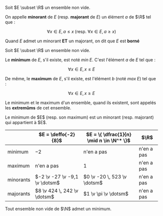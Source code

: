 

<Item type="definition" titre="majorants et minorants">

Soit $E \subset \R$ un ensemble non vide. 

On appelle **minorant** de $E$ (resp. **majorant** de $E$) un élément $a$ de $\R$ tel que :

$$
\forall x \in E, a \leqslant x \; ( \text{resp. } \forall x \in E, a \geqslant x)
$$

Quand $E$ admet un minorant __ET__ un majorant, on dit que $E$ est **borné**
</Item>


<Item type="definition" titre="extremûms">
Soit $E \subset \R$ un ensemble non vide.

Le **minimum** de $E$, s'il existe, est noté $min \; E$. C'est l'élément $a$ de $E$ tel que :

$$ 
\forall x \in E, x \leqslant E
$$

De même, le **maximum** de $E$, s'il existe, est l'élément $b$ (noté $max \;E$) tel que :

$$ 
\forall x \in E, x \geqslant E
$$

Le minimum et le maximum d'un ensemble, quand ils existent, sont appelés les **extremûms** de cet ensemble.
</Item>



<Remarque>
Le minimum de $E$ (resp. son maximum) est un minorant (resp. majorant) qui appartient à $E$.
</Remarque>

<Hideable type="exemple" titre="">

| | $E = \deffo{-2}{8}$ | $E = \{ \dfrac{1}{n} \mid n \in \N^* \}$ | $\R$ |
|---|---|---|---|
| minimum | $-2$ | n'en a pas | n'en a pas |
| maximum | n'en a pas | 1 | n'en a pas |
| minorants | $-2 \v -27 \v -9,1 \v \dotsm$ | $0 \v -20 \, 523 \v \dotsm$| n'en a pas |
| majorants | $8 \v 424 \, 242 \v \dotsm$| $1 \v \pi \v \dotsm$| n'en a pas |

</Hideable>


<Item type='propriete' titre='(admis) existence des minimums dans les naturels'>
Tout ensemble non vide de $\N$ admet un minimum.
</Item>